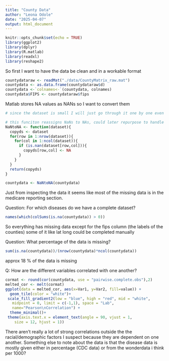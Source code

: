 ```yaml
---
title: "County Data"
author: "Leona Odole"
date: "2025-04-07"
output: html_document
---
```


```r
knitr::opts_chunk$set(echo = TRUE)
library(ggplot2)
library(dplyr)
library(R.matlab)
library(readxl)
library(reshape2)
```

So first I want to have the data be clean and in a workable format

```r
countydataraw <- readMat("./data/CountyMatrix_raw.mat")
countydata <- as.data.frame(countydataraw$d)
countydata <-`colnames<-`(countydata, colnames)
countydata$FIPS <- countydataraw$fips
```

Matlab stores NA values as NANs so I want to convert them 

```r
# since the dataset is small I will just go through it one by one even though its inefficient

# this funciton reassigns NaNs to NAs, could later repurpose to handle any replacement 
NaNtoNA <- function(dataset){
  copyds <- dataset
  for(row in 1:nrow(dataset)){
    for(col in 1:ncol(dataset)){
      if (is.nan(dataset[row,col])){
        copyds[row,col] <- NA
      }
    }
  }
  return(copyds)
}

```


```r
countydata <- NaNtoNA(countydata)
```

Just from inspecting the data it seems like most of the missing data is in the medicare reporting section. 

Question: For which diseases do we have a complete dataset? 

```r
names(which(colSums(is.na(countydata)) > 0))

```
So everything has missing data except for the fips column (the labels of the counties) some of it like lat long could be completed manually

Question: What percentage of the data is missing? 

```r
sum(is.na(countydata))/(nrow(countydata)*ncol(countydata))
```

approx 18 % of the data is missing 


Q: How are the different variables correlated with one another? 
```r
cormat <- round(cor(countydata, use = "pairwise.complete.obs"),2)
melted_cor <- melt(cormat)
ggplot(data = melted_cor, aes(x=Var1, y=Var2, fill=value)) + 
  geom_tile(color = "white")+
 scale_fill_gradient2(low = "blue", high = "red", mid = "white", 
   midpoint = 0, limit = c(-1,1), space = "Lab", 
   name="Pearson\nCorrelation") +
  theme_minimal()+ 
 theme(axis.text.x = element_text(angle = 90, vjust = 1, 
    size = 12, hjust = 1))

```
There aren't really a lot of strong correlations outside the the racial/demographic factors I suspect because they are dependent on one another. 
Something else to note about the data is that the disease data is mostly given either in percentage (CDC data) or from the wonderdata i think per 1000? 
